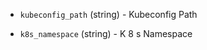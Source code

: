 <!-- Code generated from the comments of the ConnectK8sConfig struct in builder/vsphere/supervisor/step_connect_k8s.go; DO NOT EDIT MANUALLY -->

- `kubeconfig_path` (string) - Kubeconfig Path

- `k8s_namespace` (string) - K 8 s Namespace

<!-- End of code generated from the comments of the ConnectK8sConfig struct in builder/vsphere/supervisor/step_connect_k8s.go; -->
